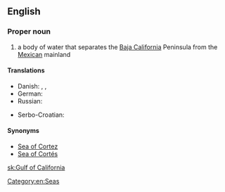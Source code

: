 ==English==

{{wikipedia}}

===Proper noun===
{{en-proper noun|head=[[gulf|Gulf]] [[of]] [[California]]}}

# a body of water that separates the [[Baja California]] Peninsula from the [[Mexican]] mainland

====Translations====
{{trans-top|body of water}}
* Danish: {{t|da|Cortezhavet}}, {{t|da|Californiske Golf}}, {{t|da|Californiske Bugt}}
* German: {{t+|de|Golf von Kalifornien|m}}
* Russian: {{t-|ru|Калифорнийский залив|m|sc=Cyrl|tr=Kaliforníjskij zalív|alt=Калифорни́йский зали́в}}
{{trans-mid}}
* Serbo-Croatian: {{t|sh|Kalifornijski zaljev|m}}
{{trans-bottom}}

====Synonyms====
* [[Sea of Cortez]]
* [[Sea of Cortés]]

[[Category:en:Seas]]

[[sk:Gulf of California]]